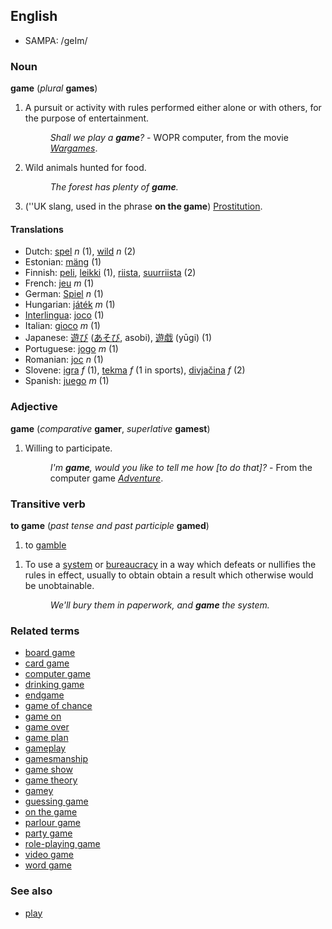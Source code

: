 ==English==
*SAMPA: /geIm/
===Noun===
'''game''' (''plural'' '''games''')

# A pursuit or activity with rules performed either alone or with others, for the purpose of entertainment. 
#:''Shall we play a '''game'''?'' - WOPR computer, from the movie ''[[w:Wargames|Wargames]]''.
#Wild animals hunted for food.  
#:''The forest has plenty of '''game'''.''
#(''UK slang, used in the phrase '''on the game''') [[Prostitution]]. <!--not a euphemism, just slang-->

====Translations====
*Dutch: [[spel]] ''n'' (1), [[wild]] ''n'' (2)
*Estonian: [[mäng]] (1)
*Finnish: [[peli]], [[leikki]] (1), [[riista]], [[suurriista]] (2)
*French: [[jeu]] ''m'' (1)
*German: [[Spiel]] ''n'' (1)
*Hungarian: [[játék]] ''m'' (1) 
*[[Interlingua]]: [[joco]] (1)
*Italian: [[gioco]] ''m'' (1) 
*Japanese: [[遊び]] ([[あそび]], asobi), [[遊戯]] (yūgi) (1)
*Portuguese: [[jogo]] ''m'' (1)
*Romanian: [[joc]] ''n'' (1)
*Slovene: [[igra]] ''f'' (1), [[tekma]] ''f'' (1 in sports), [[divjačina]] ''f'' (2)
*Spanish: [[juego]] ''m'' (1)

===Adjective===
'''game''' (''comparative'' '''gamer''', ''superlative'' '''gamest''')

#Willing to participate. 
#:''I'm '''game''', would you like to tell me how [to do that]?'' - From the computer game ''[[Adventure]]''.

===Transitive verb===
'''to game''' (''past tense and past participle'' '''gamed''')
# to [[gamble]]
<!--is this correct?  This sense was under "adjective" and began "Using...", but the example uses it as a verb.-->
#To use a [[system]] or [[bureaucracy]] in a way which defeats or nullifies the rules in effect, usually to obtain obtain a result which otherwise would be unobtainable.
#:''We'll bury them in paperwork, and '''game''' the system.''

===Related terms===
*[[board game]]
*[[card game]]
*[[computer game]]
*[[drinking game]]
*[[endgame]]
*[[game of chance]]
*[[game on]]
*[[game over]]
*[[game plan]]
*[[gameplay]]
*[[gamesmanship]]
*[[game show]]
*[[game theory]]
*[[gamey]]
*[[guessing game]]
*[[on the game]]
*[[parlour game]]
*[[party game]]
*[[role-playing game]]
*[[video game]]
*[[word game]]

===See also===
*[[play]]

<!-- not really closely enough related See Also: [[puzzle]], [[pastime]], [[hobby]].-->